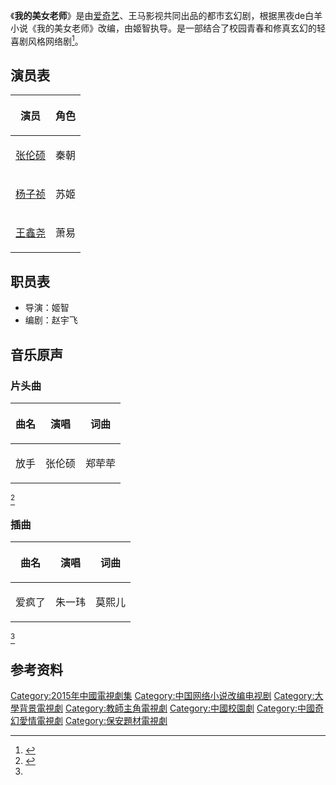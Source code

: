 {{电视节目信息框
| 颜色      = gold
| 名称      = 我的美女老师
| 英文名称  = 
| 图片      = 我的美女老师.jpg
| 图说      = 
| 别名      = 
| 类型      = 玄幻剧
| 格式      = 
| 原创      = 黑夜de白羊《我的美女老师》
| 发展      = 
| 编剧      = 
| 总导演    = 
| 导演      = 姬智
| 助理导演  = 
| 创意总监  = 
| 主持      = 
| 主演      = 张伦硕<br/>杨子祯<br/>王鑫尧<br/>莫熙儿<br/>宋乐
| 评委      = 
| 配音      = 
| 旁白      = 
| 国家      = {{PRC}}
| 语言      = 汉语普通话
| 字幕      = 
| 标语      = 
| 季数      = 
| 集数      = 40
| 每集列表  = 40
| 每集长度  = 45分钟
| 配乐      = 
| 主题曲    = 
| 片头曲    = [[张伦硕|张伦硕]]《放手》
| 演唱      = 
| 片尾曲    = 
| 作曲2     = 
| 作词2     = 
| 演唱2     = 
| 插曲      = 
| 制作年份  = 2015
| 制片人    = 
| 共同制片人 = 
| 出品人    = 
| 监制      = 
| 执行制作  = 爱奇艺
| 共同执行制作 = {{PRC}}
<!-- | 副制作人  =  -->
| 顾问标签  = 
| 顾问      = 
| 故事标签  = 
| 故事      = 
| 编审      = 
| 剪辑      = 
| 外景      = 
| 摄影      = 
| 机位      = 
| 制作公司  = [[爱奇艺|爱奇艺]]<br/>王马影视
| 电视网    = 
| 图像制式  = 
| 声音制式  = 
| 播出国家  = {{PRC}}
| 集数0     = 
| 每集长度0 = 
| 开始      = 
| 结束      = 
| 电视网1   = 
| 图像制式1 = 
| 声音制式1 = 
| 播出国家1 = 
| 集数1     = 
| 每集长度1 = 
| 开始1     = 
| 结束1     = 
| 前作      = 
| 续作      = 
| 相关节目  = 
| 中国大陆名称 = 
| 台湾名称  = 
| 港澳名称  = 
| 马新名称  = 
| 官方网站  = 
| 制作网站  = 
| imdb_id   = 
| tv_com_id = 
}}
《'''我的美女老师'''》是由[[爱奇艺|爱奇艺]]、王马影视共同出品的都市玄幻剧，根据黑夜de白羊小说《我的美女老师》改编，由姬智执导。是一部结合了校园青春和修真玄幻的轻喜剧风格网络剧<ref>{{Cite web |url = http://www.iqiyi.com/lib/m_206788914.html |title = 我的美女老师 |publisher = 爱奇艺 |accessdate = 2015-04-08 |archive-date = 2020-04-21 |archive-url = https://web.archive.org/web/20200421030612/http://www.iqiyi.com/lib/m_206788914.html |dead-url = no }}</ref>。

==演员表==
{| class="wikitable"
|-
! 演员   !! 角色 
|-
| [[张伦硕|张伦硕]] || 秦朝 
|-
| [[杨子祯|杨子祯]] || 苏姬 
|-
| [[王鑫尧|王鑫尧]] || 萧易 
|}

==职员表==
*导演：姬智
*编剧：赵宇飞

==音乐原声==
===片头曲===
{| class="wikitable"
|-
! 曲名 !! 演唱 !! 词曲
|-
| 放手 || 张伦硕 || 郑荦荦
|}
<ref name="我的美女老师">{{Cite web |url = http://www.aiwenwo.net/yule/yinyue/16052.html |title = 我的美女老师主题曲插曲片尾曲音乐原声带大全 |date = 2015-03-30 |publisher = 爱问时尚网 |accessdate = 2015-04-08 |archive-date = 2020-04-21 |archive-url = https://web.archive.org/web/20200421030620/http://www.aiwenwo.net/yule/yinyue/16052.html |dead-url = no }}</ref>
===插曲===
{| class="wikitable"
|-
! 曲名   !! 演唱   !! 词曲
|-
| 爱疯了 || 朱一玮 || 莫熙儿
|}
<ref name="我的美女老师"/>
==参考资料==
{{reflist}}
{{DEFAULTSORT:W我}}
[[Category:2015年中國電視劇集|Category:2015年中國電視劇集]]
[[Category:中国网络小说改编电视剧|Category:中国网络小说改编电视剧]]
[[Category:大學背景電視劇|Category:大學背景電視劇]]
[[Category:教師主角電視劇|Category:教師主角電視劇]]
[[Category:中國校園劇|Category:中國校園劇]]
[[Category:中國奇幻愛情電視劇|Category:中國奇幻愛情電視劇]]
[[Category:保安題材電視劇|Category:保安題材電視劇]]